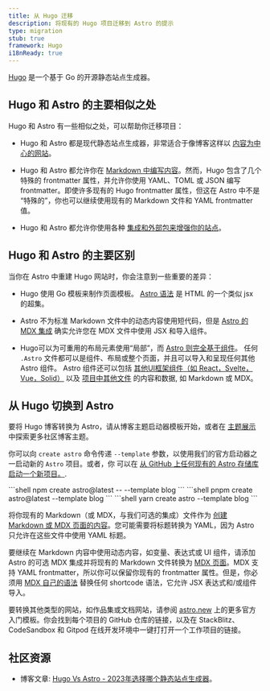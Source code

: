 ---
title: 从 Hugo 迁移
description: 将现有的 Hugo 项目迁移到 Astro 的提示
type: migration
stub: true
framework: Hugo
i18nReady: true
---


[Hugo](https://gohugo.io) 是一个基于 Go 的开源静态站点生成器。

## Hugo 和 Astro 的主要相似之处

Hugo 和 Astro 有一些相似之处，可以帮助你迁移项目：

- Hugo 和 Astro 都是现代静态站点生成器，非常适合于像博客这样以 [内容为中心的网站](/zh-cn/concepts/why-astro/#以内容为中心)。

- Hugo 和 Astro 都允许你在 [Markdown 中编写内容](/zh-cn/guides/content/#markdown-创作)。然而，Hugo 包含了几个特殊的 frontmatter 属性，并允许你使用 YAML、TOML 或 JSON 编写 frontmatter。即使许多现有的 Hugo frontmatter 属性，但这在 Astro 中不是 “特殊的”，你也可以继续使用现有的 Markdown 文件和 YAML frontmatter 值。

- Hugo 和 Astro 都允许你使用各种 [集成和外部包来增强你的站点](https://astro.build/integrations/)。



## Hugo 和 Astro 的主要区别

当你在 Astro 中重建 Hugo 网站时，你会注意到一些重要的差异：

- Hugo 使用 Go 模板来制作页面模板。 [Astro 语法](/zh-cn/core-concepts/astro-components/) 是 HTML 的一个类似 jsx 的超集。

- Astro 不为标准 Markdown 文件中的动态内容使用短代码，但是 [Astro 的 MDX 集成](/en/guides/integrations-guide/mdx/) 确实允许您在 MDX 文件中使用 JSX 和导入组件。

- Hugo可以为可重用的布局元素使用“局部”，而 [Astro 则完全基于组件](/en/core-concepts/astro-components/)。 任何 `.Astro` 文件都可以是组件、布局或整个页面，并且可以导入和呈现任何其他 Astro 组件。  Astro 组件还可以包括 [其他UI框架组件（如 React，Svelte，Vue，Solid）](/zh-cn/core-concepts/framework-components/) 以及 [项目中其他文件](/zh-cn/guides/imports/) 的内容和数据, 如 Markdown 或 MDX。

## 从 Hugo 切换到 Astro

要将 Hugo 博客转换为 Astro，请从博客主题启动器模板开始，或者在 [主题展示](https://astro.build/themes/) 中探索更多社区博客主题。

你可以向 `create astro` 命令传递 `--template` 参数，以使用我们的官方启动器之一启动新的 `Astro` 项目。或者，你 可以在 [从 GitHub 上任何现有的 Astro 存储库启动一个新项目。](/zh-cn/install/auto/#starter-templates).

  <PackageManagerTabs>
    <Fragment slot="npm">
    ```shell
    npm create astro@latest -- --template blog
    ```
    </Fragment>
    <Fragment slot="pnpm">
    ```shell
    pnpm create astro@latest --template blog
    ```
    </Fragment>
    <Fragment slot="yarn">
    ```shell
    yarn create astro --template blog
    ```
    </Fragment>
  </PackageManagerTabs>

将你现有的 Markdown（或 MDX，与我们可选的集成）文件作为 [创建 Markdown 或 MDX 页面的内容](/zh-cn/guides/markdown-content/)。您可能需要将标题转换为 YAML，因为 Astro 只允许在这些文件中使用 YAML 标题。

要继续在 Markdown 内容中使用动态内容，如变量、表达式或 UI 组件，请添加 Astro 的可选 MDX 集成并将现有的 Markdown 文件转换为 [MDX 页面](/zh-cn/guides/markdown-content/)。MDX 支持 YAML frontmatter，所以你可以保留你现有的 frontmatter 属性。但是，你必须用 [MDX 自己的语法](https://mdxjs.com/docs/what-is-mdx/#mdx-syntax) 替换任何 shortcode 语法，它允许 JSX 表达式和/或组件导入。

要转换其他类型的网站，如作品集或文档网站，请参阅 [astro.new](https://astro.new) 上的更多官方入门模板。你会找到每个项目的 GitHub 仓库的链接，以及在 StackBlitz、CodeSandbox 和 Gitpod 在线开发环境中一键打打开一个工作项目的链接。

## 社区资源

- 博客文章: [Hugo Vs Astro - 2023年选择哪个静态站点生成器](https://onebite.dev/hugo-vs-astro-which-static-site-generator-to-choose-in-2023/)。